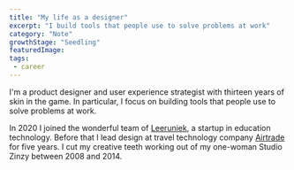 ```yaml
---
title: "My life as a designer"
excerpt: "I build tools that people use to solve problems at work"
category: "Note"
growthStage: "Seedling"
featuredImage: 
tags:
 - career
---
```

I'm a product designer and user experience strategist with thirteen years of skin in the game. In particular, I focus on building tools that people use to solve problems at work.

In 2020 I joined the wonderful team of [Leeruniek](https://www.leeruniek.nl), a startup in education technology. Before that I lead design at travel technology company [Airtrade](https://www.airtrade.com) for five years. I cut my creative teeth working out of my one-woman Studio Zinzy between 2008 and 2014.